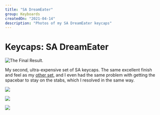 ```yaml
---
title: "SA DreamEater"
group: Keyboards
createdOn: "2021-04-14"
description: "Photos of my SA DreamEater keycaps"
---
```


# Keycaps: SA DreamEater

![](flickr://51115115292 "The Final Result.")

My second, ultra-expensive set of SA keycaps. The same excellent finish and feel as my [other set](/keyboard/sa-vilebloom), and I even had the same problem with getting the spacebar to stay on the stabs, which I resolved in the same way.

![](flickr://51116474255)

![](flickr://51115430579)

![](flickr://51115593108)
